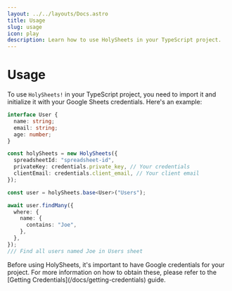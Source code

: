```yaml
---
layout: ../../layouts/Docs.astro
title: Usage
slug: usage
icon: play
description: Learn how to use HolySheets in your TypeScript project.
---
```



# Usage

To use `HolySheets!` in your TypeScript project, you need to import it and initialize it with your Google Sheets credentials. Here's an example:

```typescript
interface User {
  name: string;
  email: string;
  age: number;
}

const holySheets = new HolySheets({
  spreadsheetId: "spreadsheet-id",
  privateKey: credentials.private_key, // Your credentials
  clientEmail: credentials.client_email, // Your client email
});

const user = holySheets.base<User>("Users");

await user.findMany({
  where: {
    name: {
      contains: "Joe",
    },
  },
});
/// Find all users named Joe in Users sheet
```

<Alert type="warning">
  Before using HolySheets, it's important to have Google credentials for your project. For more information on how to obtain these, please refer to the [Getting Credentials](/docs/getting-credentials) guide.
</Alert>

